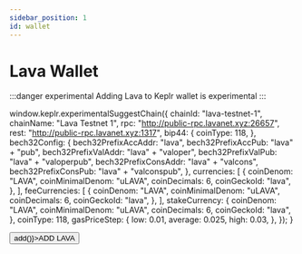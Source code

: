 ```yaml
---
sidebar_position: 1
id: wallet
---
```


# Lava Wallet


:::danger experimental 
Adding Lava to Keplr wallet is experimental
:::

<p>

window.keplr.experimentalSuggestChain({
    chainId: "lava-testnet-1",
    chainName: "Lava Testnet 1",
    rpc: "http://public-rpc.lavanet.xyz:26657",
    rest: "http://public-rpc.lavanet.xyz:1317",
    bip44: {
        coinType: 118,
    },
    bech32Config: {
        bech32PrefixAccAddr: "lava",
        bech32PrefixAccPub: "lava" + "pub",
        bech32PrefixValAddr: "lava" + "valoper",
        bech32PrefixValPub: "lava" + "valoperpub",
        bech32PrefixConsAddr: "lava" + "valcons",
        bech32PrefixConsPub: "lava" + "valconspub",
    },
    currencies: [ 
        { 
            coinDenom: "LAVA", 
            coinMinimalDenom: "uLAVA", 
            coinDecimals: 6, 
            coinGeckoId: "lava", 
        }, 
    ],
    feeCurrencies: [
        {
            coinDenom: "LAVA",
            coinMinimalDenom: "uLAVA",
            coinDecimals: 6,
            coinGeckoId: "lava",
        },
    ],
    stakeCurrency: {
        coinDenom: "LAVA",
        coinMinimalDenom: "uLAVA",
        coinDecimals: 6,
        coinGeckoId: "lava",
    },
    coinType: 118,
    gasPriceStep: {
        low: 0.01,
        average: 0.025,
        high: 0.03,
    },
});
}

</p>


<p>
<button onClick={() => add()}>ADD LAVA</button>
</p>
